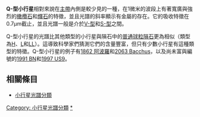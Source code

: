 '''Q-型小行星'''相對來說在[[小行星帶|主帶]]內側是較少見的一種，在1微米的波段上有著寬廣與強烈的[[橄欖石|橄欖石]]和[[輝石|輝石]]的特徵，並且光譜的斜率顯示有金屬的存在。它的吸收特徵在0.7µm截止，並且光譜一般是介於[[V-型小行星|V-型]]和[[S-型小行星|S-型]]之間。 

Q-型小行星的光譜比其他類型的小行星與隕石中的[[普通球粒隕石|普通球粒隕石]]更為相似（類型為[[H球粒隕石|H]]、[[L球粒隕石|L]]和[[LL球粒隕石|LL]]）。這導致科學家們猜測它們的含量豐富，但只有少數小行星有這種類型的特徵。Q-型小行星的例子有[[小行星1862|1862 阿波羅]]和[[小行星2063|2063 Bacchus]]，以及尚未富與編號的[[1991_BN|1991 BN]]和[[1997_US9|1997 US9]]。

== 相關條目 ==
*[[小行星光譜分類|小行星光譜分類]]

{{小行星}}
{{小天體}}
{{asteroid-stub}}

[[Category:_小行星光譜分類|Category: 小行星光譜分類]]
[[Category:Q-型小行星|*]]